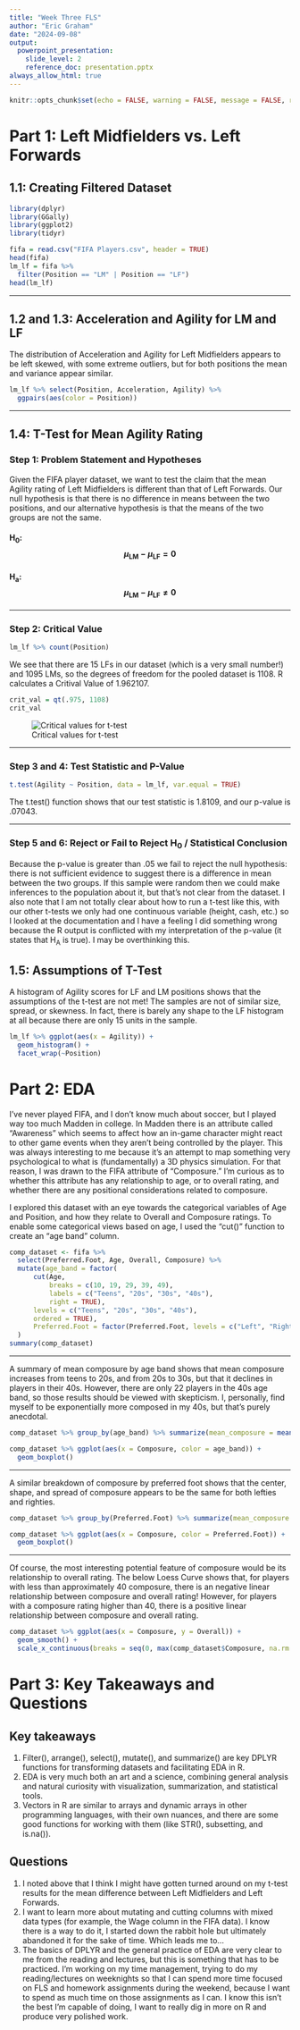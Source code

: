 ```yaml
---
title: "Week Three FLS"
author: "Eric Graham"
date: "2024-09-08"
output: 
  powerpoint_presentation:
    slide_level: 2
    reference_doc: presentation.pptx
always_allow_html: true
---
```


```r
knitr::opts_chunk$set(echo = FALSE, warning = FALSE, message = FALSE, results = "hide")
```

# Part 1: Left Midfielders vs. Left Forwards

## 1.1: Creating Filtered Dataset

```r
library(dplyr)
library(GGally)
library(ggplot2)
library(tidyr)

fifa = read.csv("FIFA Players.csv", header = TRUE)
head(fifa)
lm_lf = fifa %>% 
  filter(Position == "LM" | Position == "LF")
head(lm_lf)
```

---

## 1.2 and 1.3: Acceleration and Agility for LM and LF

The distribution of Acceleration and Agility for Left Midfielders appears to be left skewed, with some extreme outliers, but for both positions the mean and variance appear similar. 

```r
lm_lf %>% select(Position, Acceleration, Agility) %>% 
  ggpairs(aes(color = Position))
```

---

## 1.4: T-Test for Mean Agility Rating

### Step 1: Problem Statement and Hypotheses

Given the FIFA player dataset, we want to test the claim that the mean Agility rating of Left Midfielders is different than that of Left Forwards. Our null hypothesis is that there is no difference in means between the two positions, and our alternative hypothesis is that the means of the two groups are not the same.

#### H~0~: $$\mu_{\text{LM}} - \mu_{\text{LF}} = 0$$

#### H~a~: $$\mu_{\text{LM}} - \mu_{\text{LF}} \neq 0$$

---

### Step 2: Critical Value

```r
lm_lf %>% count(Position)
```

We see that there are 15 LFs in our dataset (which is a very small number!) and 1095 LMs, so the degrees of freedom for the pooled dataset is 1108. R calculates a Critival Value of 1.962107.

```r
crit_val = qt(.975, 1108)
crit_val
```

![Critical values for t-test](fifa_critical_values.png)

---

### Step 3 and 4: Test Statistic and P-Value

```r
t.test(Agility ~ Position, data = lm_lf, var.equal = TRUE)
```

The t.test() function shows that our test statistic is 1.8109, and our p-value is .07043. 

---

### Step 5 and 6: Reject or Fail to Reject H~0~ / Statistical Conclusion

Because the p-value is greater than .05 we fail to reject the null hypothesis: there is not sufficient evidence to suggest there is a difference in mean between the two groups. If this sample were random then we could make inferences to the population about it, but that's not clear from the dataset. I also note that I am not totally clear about how to run a t-test like this, with our other t-tests we only had one continuous variable (height, cash, etc.) so I looked at the documentation and I have a feeling I did something wrong because the R output is conflicted with my interpretation of the p-value (it states that H~A~ is true). I may be overthinking this.

## 1.5: Assumptions of T-Test

A histogram of Agility scores for LF and LM positions shows that the assumptions of the t-test are not met! The samples are not of similar size, spread, or skewness. In fact, there is barely any shape to the LF histogram at all because there are only 15 units in the sample. 

```r
lm_lf %>% ggplot(aes(x = Agility)) +
  geom_histogram() +
  facet_wrap(~Position)
```

# Part 2: EDA

I've never played FIFA, and I don't know much about soccer, but I played way too much Madden in college. In Madden there is an attribute called "Awareness" which seems to affect how an in-game character might react to other game events when they aren't being controlled by the player. This was always interesting to me because it's an attempt to map something very psychological to what is (fundamentally) a 3D physics simulation. For that reason, I was drawn to the FIFA attribute of "Composure." I'm curious as to whether this attribute has any relationship to age, or to overall rating, and whether there are any positional considerations related to composure.

I explored this dataset with an eye towards the categorical variables of Age and Position, and how they relate to Overall and Composure ratings. To enable some categorical views based on age, I used the "cut()" function to create an "age band" column.

```r
comp_dataset <- fifa %>% 
  select(Preferred.Foot, Age, Overall, Composure) %>%
  mutate(age_band = factor(
      cut(Age, 
          breaks = c(10, 19, 29, 39, 49), 
          labels = c("Teens", "20s", "30s", "40s"),
          right = TRUE),
      levels = c("Teens", "20s", "30s", "40s"),
      ordered = TRUE),
      Preferred.Foot = factor(Preferred.Foot, levels = c("Left", "Right"))
  )
summary(comp_dataset)
```

---

A summary of mean composure by age band shows that mean composure increases from teens to 20s, and from 20s to 30s, but that it declines in players in their 40s. However, there are only 22 players in the 40s age band, so those results should be viewed with skepticism. I, personally, find myself to be exponentially more composed in my 40s, but that's purely anecdotal.

```r
comp_dataset %>% group_by(age_band) %>% summarize(mean_composure = mean(Composure, na.rm = TRUE), count = n())

comp_dataset %>% ggplot(aes(x = Composure, color = age_band)) +
  geom_boxplot()
```

---

A similar breakdown of composure by preferred foot shows that the center, shape, and spread of composure appears to be the same for both lefties and righties.

```r
comp_dataset %>% group_by(Preferred.Foot) %>% summarize(mean_composure = mean(Composure, na.rm = TRUE), count = n())

comp_dataset %>% ggplot(aes(x = Composure, color = Preferred.Foot)) +
  geom_boxplot()
```

---

Of course, the most interesting potential feature of composure would be its relationship to overall rating. The below Loess Curve shows that, for players with less than approximately 40 composure, there is an negative linear relationship between composure and overall rating! However, for players with a composure rating higher than 40, there is a positive linear relationship between composure and overall rating.

```r
comp_dataset %>% ggplot(aes(x = Composure, y = Overall)) +
  geom_smooth() +
  scale_x_continuous(breaks = seq(0, max(comp_dataset$Composure, na.rm = TRUE), by = 10))
```

# Part 3: Key Takeaways and Questions

## Key takeaways

1. Filter(), arrange(), select(), mutate(), and summarize() are key DPLYR functions for transforming datasets and facilitating EDA in R.
2. EDA is very much both an art and a science, combining general analysis and natural curiosity with visualization, summarization, and statistical tools.
3. Vectors in R are similar to arrays and dynamic arrays in other programming languages, with their own nuances, and there are some good functions for working with them (like STR(), subsetting, and is.na()).

## Questions

1. I noted above that I think I might have gotten turned around on my t-test results for the mean difference between Left Midfielders and Left Forwards.
2. I want to learn more about mutating and cutting columns with mixed data types (for example, the Wage column in the FIFA data). I know there is a way to do it, I started down the rabbit hole but ultimately abandoned it for the sake of time. Which leads me to...
3. The basics of DPLYR and the general practice of EDA are very clear to me from the reading and lectures, but this is something that has to be practiced. I'm working on my time management, trying to do my reading/lectures on weeknights so that I can spend more time focused on FLS and homework assignments during the weekend, because I want to spend as much time on those assignments as I can. I know this isn't the best I'm capable of doing, I want to really dig in more on R and produce very polished work. 